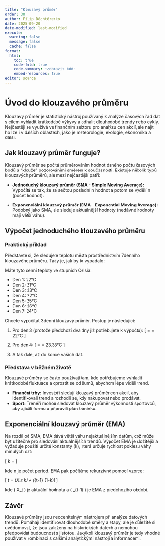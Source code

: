 ```yaml
---
title: "Klouzavý průměr"
order: 30
author: Filip Děchtěrenko
date: 2025-09-20
date-modified: last-modified
execute:
  warning: false
  message: false
  cache: false
format:
  html:
    toc: true
    code-fold: true
    code-summary: "Zobrazit kód"
    embed-resources: true
editor: source
---
```


# Úvod do klouzavého průměru

Klouzavý průměr je statistický nástroj používaný k analýze časových řad dat s cílem vyhladit krátkodobé výkyvy a odhalit dlouhodobé trendy nebo cykly. Nejčastěji se využívá ve finančním sektoru pro analýzu cen akcií, ale najít ho lze i v dalších oblastech, jako je meteorologie, ekologie, ekonomika a další.

## Jak klouzavý průměr funguje?

Klouzavý průměr se počítá průměrováním hodnot daného počtu časových bodů a "klouže" pozorováními směrem k současnosti. Existuje několik typů klouzavých průměrů, ale mezi nejčastější patří:

- **Jednoduchý klouzavý průměr (SMA - Simple Moving Average):** Vypočítá se tak, že se sečtou poslední n hodnot a potom se vydělí n (počet hodnot).

- **Exponenciální klouzavý průměr (EMA - Exponential Moving Average):** Podobný jako SMA, ale sleduje aktuálnější hodnoty (nedávné hodnoty mají větší váhu).

## Výpočet jednoduchého klouzavého průměru

### Praktický příklad

Představte si, že sledujete teplotu města prostřednictvím 7denního klouzavého průměru. Tady je, jak by to vypadalo:

Máte tyto denní teploty ve stupních Celsia:

- Den 1: 22°C
- Den 2: 21°C
- Den 3: 23°C
- Den 4: 22°C
- Den 5: 25°C
- Den 6: 26°C
- Den 7: 24°C

Chcete vypočítat 3denní klouzavý průměr. Postup je následující:

1. Pro den 3 (protože předchozí dva dny již potřebujete k výpočtu):
   \[
   \text{Průměr} = \frac{(21 + 23 + 22)}{3} = 22°C
   \]

2. Pro den 4:
   \[
   \text{Průměr} = \frac{(23 + 22 + 25)}{3} = 23.33°C
   \]

3. A tak dále, až do konce vašich dat.

### Představa v běžném životě

Klouzavé průměry se často používají tam, kde potřebujeme vyhladit krátkodobé fluktuace a oprostit se od šumů, abychom lépe viděli trend.

- **Finanční trhy:** Investoři sledují klouzavý průměr cen akcií, aby identifikovali trend a rozhodli se, kdy nakupovat nebo prodávat.
- **Sport:** Trenéři mohou sledovat klouzavý průměr výkonnosti sportovců, aby zjistili formu a připravili plán tréninku.

## Exponenciální klouzavý průměr (EMA)

Na rozdíl od SMA, EMA dává větší váhu nejaktuálnějším datům, což může být užitečné pro sledování aktuálnějších trendů. Výpočet EMA je složitější a vyžaduje použití určité konstanty (k), která určuje rychlost poklesu váhy minulých dat:

\[
k = \frac{2}{n + 1}
\]

kde n je počet period. EMA pak počítáme rekurzivně pomocí vzorce:

\[
\text{EMA}_t = (X_t \cdot k) + (\text{EMA}_{t-1} \cdot (1-k))
\]

kde \( X_t \) je aktuální hodnota a \( \text{EMA}_{t-1} \) je EMA z předchozího období.

## Závěr

Klouzavé průměry jsou neocenitelným nástrojem při analýze datových trendů. Pomáhají identifikovat dlouhodobé směry a etapy, ale je důležité si uvědomovat, že jsou založeny na historických datech a nemohou předpovídat budoucnost s jistotou. Jakýkoli klouzavý průměr je tedy vhodné používat v kombinaci s dalšími analytickými nástroji a informacemi.


